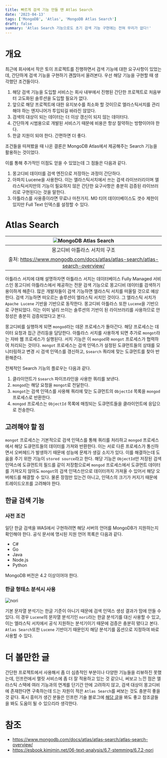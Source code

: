 ```yaml
---
title: 빠르게 검색 기능 만들 땐 Atlas Search
date: '2023-04-13'
tags: ['MongoDB', 'Atlas', 'MongoDB Atlas Search']
draft: false
summary: 'Atlas Search 기능으로도 초기 검색 기능 구현에는 전혀 무리가 없다!'
---
```


# 개요

최근에 회사에서 작은 토이 프로젝트를 진행하면서 검색 기능에 대한 요구사항이 있었는데, 간단하게 검색 기능을 구현하기 괜찮아서
올려본다. 우선 해당 기능을 구현할 때 생각했던 조건들이다.

1. 해당 검색 기능을 도입할 서비스는 회사 내부에서 진행된 간단한 프로젝트로 처음부터 고도화된 솔루션을 도입할 필요가 없다.
2. 앞으로 해당 프로젝트에 대한 유지보수를 최소화 할 것이므로 엘라스틱서치를 관리해야 하는 엔지니어가 투입되길 바라진 않았다.
3. 검색의 대상이 되는 데이터는 더 이상 갱신이 되지 않는 데이터다.
4. 간단하게 시범용으로 개발된 서비스기 때문에 비용은 항상 절약하는 방향이어야 한다.
5. 한글 지원이 되야 한다. 간편하면 더 좋다.

조건들을 따져봤을 때 나온 결론은 MongoDB Atlas에서 제공해주는 Search 기능을 활용하는 것이었다.

이를 통해 추가적인 이점도 얻을 수 있었는데 그 점들은 다음과 같다.

1. 몽고디비 데이터를 검색 엔진으로 저장하는 과정이 간단하다.
2. 아파치 Lucene을 사용한다. 이는 엘라스틱서치에서 쓰는 검색 라이브러리이며 엘라스틱서치만의 기능이 필요하지 않은 간단한 요구사항은 충분히 검증된
   라이브러리로 구현된다는 것을 말한다.
3. 아틀라스를 사용중이라면 무료나 마찬가지. M0 티어 데이터베이스도 갯수 제한이 있지만 Full Text 인덱스를 설정할 수 있다.

# Atlas Search

| ![MongoDB Atlas Search](https://www.mongodb.com/docs/atlas/images/fts-architecture.png) |
| :-------------------------------------------------------------------------------------: |
|                              몽고디비 아틀라스 서치의 구조                              |
|      출처: https://www.mongodb.com/docs/atlas/atlas-search/atlas-search-overview/       |

아틀라스 서치에 대해 설명하자면
아틀라스 서치는 데이터베이스 Fully Managed 서비스인 몽고디비 아틀라스에서 제공하는 전문 검색 기능으로
몽고디비 데이터를 검색하기 용이하게 해준다.
많은 개발자들이 검색 기능하면 엘라스틱 서치를 떠올릴 것으로 예상한다.
검색 기능하면 떠오르는 솔루션이 엘라스틱 서치인 것이다. 그 엘라스틱 서치가 `Apache Lucene` 기반을 기반으로 동작한다.
몽고디비 아틀라스 또한 `Lucene`을 기반으로 구현되었다. 이는 이미 널리 쓰이는 솔루션의 기반이 된 라이브러리를
사용하므로 안정성은 충분히 검증되었다고 본다.

몽고디비를 실행하게 되면 `mongod`라는 데몬 프로세스가 돌아간다. 해당 프로세스는 데이터 요청과 접근 관리등을 담당한다.
아틀라스 서치를 사용하게 되면 추가로 `mongot`라는 자바 웹 프로세스가 실행된다. 서치 기능은 이 `mongod`와 `mongot`
프로세스가 협력하여 처리되는 것이다. `mongot` 프로세스는 검색 인덱스가 설정된 도큐먼트들의 상태를 모니터링하고 변경 시 검색
인덱스를 갱신하고, `$search` 쿼리에 맞는 도큐먼트를 찾아 반환해준다.

전체적인 Search 기능의 플로우는 다음과 같다.

1. 클라이언트가 `$search` 파이프라인을 사용한 쿼리를 보낸다.
2. `mongod`는 해당 요청을 `mongot`로 전달한다.
3. `mongot`는 검색 인덱스를 사용해 쿼리에 맞는 도큐먼트의 `ObjectId` 목록을 `mongod` 프로세스로 반환한다.
4. `mongod` 프로세스는 `ObjectId` 목록에 매칭되는 도큐먼트들을 클라이언트에 응답으로 전송한다.

## 고려해야 할 점

`mongot` 프로세스는 기본적으로 검색 인덱스를 통해 쿼리를 처리하고 `mongod` 프로세스에서 해당 도큐먼트들의 데이터를
가져와 반환한다. 이는 서로 다른 프로세스가 통신하면서 오버헤드가 발생하기 때문에 성능에 문제가 생길 소지가 있다.
이를 해결하는데 도움을 주기 위한 기능이 `stored source`라고 한다. 해당 기능은 `ObjectId`만 저장된 검색 인덱스에 도큐먼트의 필드를 같이 저장함으로써
`mongod` 프로세스에서 도큐먼트 데이터를 가져오지 않아도 `mongot`의 검색 인덱스만으로 데이터까지 가져올 수 있어서
해당 오버헤드를 해결할 수 있다. 물론 장점만 있는건 아니고, 인덱스의 크기가 커지기 때문에 트레이드오프를 고려해야 한다.

## 한글 검색 기능

### 사전 조건

일단 한글 검색을 WAS에서 구현하려면 해당 서버의 언어를 MongoDB가 지원하는지 확인해야 한다.
공식 문서에 명시된 지원 언어 목록은 다음과 같다.

- C#
- Go
- Java
- Node.js
- Python

MongoDB 버전은 4.2 이상이어야 한다.

### 한글 형태소 분석시 사용

![nori](/static/images/nori.png)

기본 문자열 분석기는 한글 기준이 아니기 때문에 검색 인덱스 생성 결과가 맘에 안들 수 있다.
이 경우 `Lucene`의 문자열 분석기인 `nori`라는 한글 분석기를 대신 사용할 수 있고, 이는 엘라스틱 서치에서 공식 지원하는
분석기이기 때문에 검증은 충분히 됐다고 본다. `Atlas Search`또한 `Lucene` 기반이기 때문인지 해당 분석기를 옵션으로 지정하여 바로 사용할 수 있다.

# 더 볼만한 글

간단한 프로젝트에서 사용해서 좀 더 심층적인 부분이나 다양한 기능들을 리뷰하진 못했는데, 인프런에서 랠릿 서비스에 좀 더 잘 적용하고 있는 것 같으니,
써보고 느낀 점은 엘라스틱 스택에 여러 기능과의 연계를 단기간 안에 고려하지 않고,
검색 대상이 몽고디비에 존재한다면 구축하는데 드는 자원이 적은 `Atlas Search`를 써보는 것도 충분히 좋을 것 같다.
혹시 흥미가 생긴 분들은 인프런 기술 블로그에 [해당 글](https://tech.inflab.com/202211-mongodb-atlas-search/)을
봐도 좋고 참조글들을 봐도 도움이 될 수 있으리라 생각한다.

# 참조

- https://www.mongodb.com/docs/atlas/atlas-search/atlas-search-overview/
- https://esbook.kimjmin.net/06-text-analysis/6.7-stemming/6.7.2-nori
